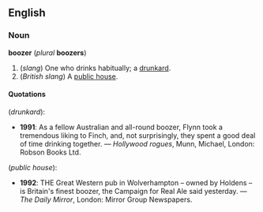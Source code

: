 ==English==
===Noun===
'''boozer''' (''plural'' '''boozers''')

#(''slang'') One who drinks habitually; a [[drunkard]].
#(''British slang'') A [[public house]].

====Quotations====
(''drunkard''):
*'''1991''': As a fellow Australian and all-round boozer, Flynn took a tremendous liking to Finch, and, not surprisingly, they spent a good deal of time drinking together. &mdash; ''Hollywood rogues'', Munn, Michael, London: Robson Books Ltd.
(''public house''):
*'''1992''': THE Great Western pub in Wolverhampton &ndash; owned by Holdens &ndash; is Britain's finest boozer, the Campaign for Real Ale said yesterday. &mdash; ''The Daily Mirror'', London: Mirror Group Newspapers.